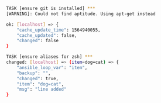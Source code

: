 <CodeSurferLayout>

```bash title="Formatted run log"
TASK [ensure git is installed] ***
[WARNING]: Could not find aptitude. Using apt-get instead

ok: [localhost] => {
    "cache_update_time": 1564940055,
    "cache_updated": false,
    "changed": false
}

TASK [ensure aliases for zsh] ***
changed: [localhost] => (item=dog=cat) => {
    "ansible_loop_var": "item",
    "backup": "",
    "changed": true,
    "item": "dog=cat",
    "msg": "line added"
}
```

```diff 7,14 subtitle="Ansible knows, if it should do something"
```

</CodeSurferLayout>
